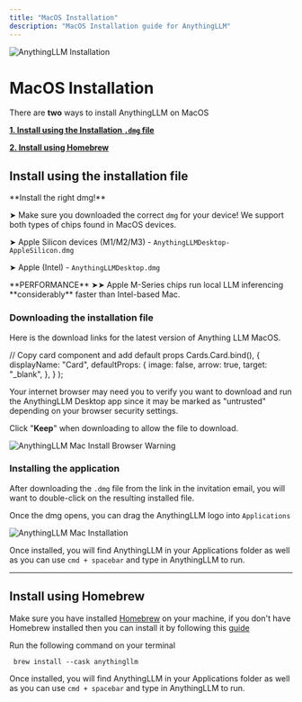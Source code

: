 ```yaml
---
title: "MacOS Installation"
description: "MacOS Installation guide for AnythingLLM"
---
```



<Image
  src="/images/getting-started/installation/macos/header-image.png"
  height={1080}
  width={1920}
  quality={100}
  alt="AnythingLLM Installation"
/>

# MacOS Installation

There are **two** ways to install AnythingLLM on MacOS

**[1. Install using the Installation `.dmg` file](#install-using-the-installation-file)**

**[2. Install using Homebrew](#install-using-homebrew)**

## Install using the installation file

<Callout type="warning" emoji="⚠️">
  **Install the right dmg!**

➤ Make sure you downloaded the correct `dmg` for your device! We support both types of chips found in MacOS devices.

➤ Apple Silicon devices (M1/M2/M3) - `AnythingLLMDesktop-AppleSilicon.dmg`

➤ Apple (Intel) - `AnythingLLMDesktop.dmg`

</Callout>

<Callout type="info" emoji="️💡">
  **PERFORMANCE** ➤➤ Apple M-Series chips run local LLM inferencing
  **considerably** faster than Intel-based Mac.
</Callout>

### Downloading the installation file

Here is the download links for the latest version of Anything LLM MacOS.

<Cards>
  <Card 
    title="MacOS (Intel-based CPU)" 
    href="https://s3.us-west-1.amazonaws.com/public.useanything.com/latest/AnythingLLMDesktop.dmg"> 
  </Card>

  <Card 
    title="MacOS (M-Series CPU)" 
    href="https://s3.us-west-1.amazonaws.com/public.useanything.com/latest/AnythingLLMDesktop-Silicon.dmg"> 
  </Card>
</Cards>

  // Copy card component and add default props
  Cards.Card.bind(),
  {
    displayName: "Card",
    defaultProps: {
      image: false,
      arrow: true,
      target: "_blank",
    },
  }
);

Your internet browser may need you to verify you want to download and run the AnythingLLM Desktop app since it may be marked as "untrusted" depending on your browser security settings.

Click "**Keep**" when downloading to allow the file to download.

<Image
  src="/images/getting-started/installation/macos/browser-warning.png"
  height={1080}
  width={1920}
  quality={100}
  alt="AnythingLLM Mac Install Browser Warning"
/>

### Installing the application

After downloading the `.dmg` file from the link in the invitation email, you will want to double-click on the resulting installed file.

Once the dmg opens, you can drag the AnythingLLM logo into `Applications`

<Image
  src="/images/getting-started/installation/macos/install.png"
  height={1080}
  width={1920}
  quality={100}
  alt="AnythingLLM Mac Installation"
/>

Once installed, you will find AnythingLLM in your Applications folder as well as you can use `cmd + spacebar` and type in AnythingLLM to run.

---

## Install using Homebrew

Make sure you have installed [Homebrew](https://brew.sh/) on your machine, if you don't have Homebrew installed then you can install it by following this [guide](https://mac.install.guide/homebrew/3)

Run the following command on your terminal

```shell copy
 brew install --cask anythingllm
```

Once installed, you will find AnythingLLM in your Applications folder as well as you can use `cmd + spacebar` and type in AnythingLLM to run.
